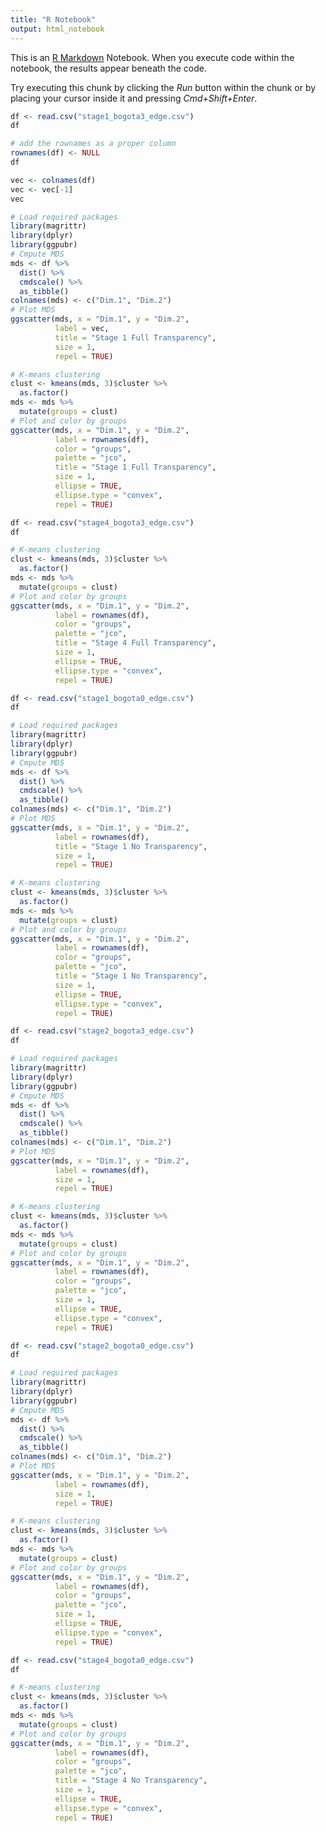 ```yaml
---
title: "R Notebook"
output: html_notebook
---
```


This is an [R Markdown](http://rmarkdown.rstudio.com) Notebook. When you execute code within the notebook, the results appear beneath the code. 

Try executing this chunk by clicking the *Run* button within the chunk or by placing your cursor inside it and pressing *Cmd+Shift+Enter*. 

```r
df <- read.csv("stage1_bogota3_edge.csv")
df
```

```r
# add the rownames as a proper column
rownames(df) <- NULL
df
```
```r
vec <- colnames(df)
vec <- vec[-1]
vec
```



```r
# Load required packages
library(magrittr)
library(dplyr)
library(ggpubr)
# Cmpute MDS
mds <- df %>%
  dist() %>%          
  cmdscale() %>%
  as_tibble()
colnames(mds) <- c("Dim.1", "Dim.2")
# Plot MDS
ggscatter(mds, x = "Dim.1", y = "Dim.2", 
          label = vec,
          title = "Stage 1 Full Transparency", 
          size = 1,
          repel = TRUE)

```

```r
# K-means clustering
clust <- kmeans(mds, 3)$cluster %>%
  as.factor()
mds <- mds %>%
  mutate(groups = clust)
# Plot and color by groups
ggscatter(mds, x = "Dim.1", y = "Dim.2", 
          label = rownames(df),
          color = "groups",
          palette = "jco",
          title = "Stage 1 Full Transparency", 
          size = 1, 
          ellipse = TRUE,
          ellipse.type = "convex",
          repel = TRUE)
```

```r
df <- read.csv("stage4_bogota3_edge.csv")
df
```

```r
# K-means clustering
clust <- kmeans(mds, 3)$cluster %>%
  as.factor()
mds <- mds %>%
  mutate(groups = clust)
# Plot and color by groups
ggscatter(mds, x = "Dim.1", y = "Dim.2", 
          label = rownames(df),
          color = "groups",
          palette = "jco",
          title = "Stage 4 Full Transparency", 
          size = 1, 
          ellipse = TRUE,
          ellipse.type = "convex",
          repel = TRUE)
```


```r
df <- read.csv("stage1_bogota0_edge.csv")
df
```

```r
# Load required packages
library(magrittr)
library(dplyr)
library(ggpubr)
# Cmpute MDS
mds <- df %>%
  dist() %>%          
  cmdscale() %>%
  as_tibble()
colnames(mds) <- c("Dim.1", "Dim.2")
# Plot MDS
ggscatter(mds, x = "Dim.1", y = "Dim.2", 
          label = rownames(df),
          title = "Stage 1 No Transparency", 
          size = 1,
          repel = TRUE)
```

```r
# K-means clustering
clust <- kmeans(mds, 3)$cluster %>%
  as.factor()
mds <- mds %>%
  mutate(groups = clust)
# Plot and color by groups
ggscatter(mds, x = "Dim.1", y = "Dim.2", 
          label = rownames(df),
          color = "groups",
          palette = "jco",
          title = "Stage 1 No Transparency", 
          size = 1, 
          ellipse = TRUE,
          ellipse.type = "convex",
          repel = TRUE)
```

```r
df <- read.csv("stage2_bogota3_edge.csv")
df

```

```r
# Load required packages
library(magrittr)
library(dplyr)
library(ggpubr)
# Cmpute MDS
mds <- df %>%
  dist() %>%          
  cmdscale() %>%
  as_tibble()
colnames(mds) <- c("Dim.1", "Dim.2")
# Plot MDS
ggscatter(mds, x = "Dim.1", y = "Dim.2", 
          label = rownames(df),
          size = 1,
          repel = TRUE)
```

```r
# K-means clustering
clust <- kmeans(mds, 3)$cluster %>%
  as.factor()
mds <- mds %>%
  mutate(groups = clust)
# Plot and color by groups
ggscatter(mds, x = "Dim.1", y = "Dim.2", 
          label = rownames(df),
          color = "groups",
          palette = "jco",
          size = 1, 
          ellipse = TRUE,
          ellipse.type = "convex",
          repel = TRUE)
```
```r
df <- read.csv("stage2_bogota0_edge.csv")
df
```

```r
# Load required packages
library(magrittr)
library(dplyr)
library(ggpubr)
# Cmpute MDS
mds <- df %>%
  dist() %>%          
  cmdscale() %>%
  as_tibble()
colnames(mds) <- c("Dim.1", "Dim.2")
# Plot MDS
ggscatter(mds, x = "Dim.1", y = "Dim.2", 
          label = rownames(df),
          size = 1,
          repel = TRUE)
```

```r
# K-means clustering
clust <- kmeans(mds, 3)$cluster %>%
  as.factor()
mds <- mds %>%
  mutate(groups = clust)
# Plot and color by groups
ggscatter(mds, x = "Dim.1", y = "Dim.2", 
          label = rownames(df),
          color = "groups",
          palette = "jco",
          size = 1, 
          ellipse = TRUE,
          ellipse.type = "convex",
          repel = TRUE)
```

```r
df <- read.csv("stage4_bogota0_edge.csv")
df
```

```r
# K-means clustering
clust <- kmeans(mds, 3)$cluster %>%
  as.factor()
mds <- mds %>%
  mutate(groups = clust)
# Plot and color by groups
ggscatter(mds, x = "Dim.1", y = "Dim.2", 
          label = rownames(df),
          color = "groups",
          palette = "jco",
          title = "Stage 4 No Transparency", 
          size = 1, 
          ellipse = TRUE,
          ellipse.type = "convex",
          repel = TRUE)


```

